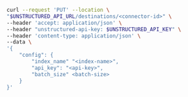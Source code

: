 ```bash REST (Change)
curl --request 'PUT' --location \
"$UNSTRUCTURED_API_URL/destinations/<connector-id>" \
--header 'accept: application/json' \
--header "unstructured-api-key: $UNSTRUCTURED_API_KEY" \
--header 'content-type: application/json' \
--data \
'{
    "config": {
        "index_name" "<index-name>", 
        "api_key": "<api-key>",
        "batch_size" <batch-size>
    }
}'
```